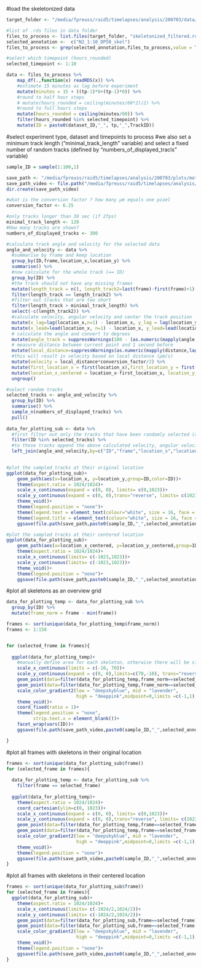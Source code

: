 
#load the skeletonized data
```r

target_folder <- "/media/fpreuss/raid5/timelapses/analysis/200703/data/posture/skeletonized_filtered"

#list of .rds files in data folder
files_to_process <- list.files(target_folder, "skeletonized_filtered.rds", full.names = TRUE, ignore.case = TRUE)
selected_annotation <-  c("N2_1:10_OP50_skel")
files_to_process <- grep(selected_annotation,files_to_process,value = TRUE)

#select which timepoint (hours_rounded)
selected_timepoint <- 1:10

data <- files_to_process %>%
    map_df(.,function(x) readRDS(x)) %>%
    #estimate 15 minutes as lag before experiment
    mutate(minutes = 15 + ((tp-1)*8+(tp-1)*0)) %>%
    #round to half hour steps
    # mutate(hours_rounded = ceiling(minutes/60*2)/2) %>%
    #round to full hours steps
    mutate(hours_rounded = ceiling(minutes/60)) %>%
    filter(hours_rounded %in% selected_timepoint) %>%
    mutate(ID = paste0(dataset_ID,"_", tp,"_",TrackID))

```



#select experiment type, dataset and timepoints to process
#we also set a minimum track length ("minimal_track_length" variable) and select a fixed number of random tracks (defined by "numbers_of_displayed_tracls" variable)
```r

sample_ID = sample(1:100,1)

save_path <- "/media/fpreuss/raid5/timelapses/analysis/200703/plots/motion_videos"
save_path_video <- file.path("/media/fpreuss/raid5/timelapses/analysis/200703/plots/motion_videos",paste0(sample_ID, "_",selected_annotation,"_timepoint_",min(selected_timepoint),"-",max(selected_timepoint),"_hours_frames"))
dir.create(save_path_video)

#what is the conversion factor ? how many µm equals one pixel
conversion_factor <- 6.25

#only tracks longer than 30 sec (if 2fps)
minimal_track_length <- 120
#How many tracks are shown?
numbers_of_displayed_tracks <- 300

#calculate track angle and velocity for the selected data
angle_and_velocity <- data %>%
  #summarise by frame and keep location
  group_by(ID,frame,location_x,location_y) %>%
  summarise() %>%
  #now calculate for the whole track (== ID)
  group_by(ID) %>%
  #the track should not have any missing frames
  mutate(length_track = n(), length_track2=last(frame)-first(frame)+1) %>%
  filter(length_track == length_track2) %>%
  #filter out tracks that are too short
  filter(length_track > minimal_track_length) %>%
  select(-c(length_track2)) %>%
  #calculate velocity, angular velocity and center the track position
  mutate(x_lag=lag(location_x,n=1) - location_x, y_lag = lag(location_y, n=1) - location_y) %>%
  mutate(x_lead=lead(location_x, n=1) - location_x, y_lead=lead(location_y, n=1) - location_y) %>%
  # calculate the angle and convert to degrees
  mutate(angle_track = suppressWarnings(180 - (as.numeric(mapply(angle,x_lag,y_lag,x_lead,y_lead)))*180/pi)) %>%
  # measure distance between current point and 1 second before
  mutate(local_distance=suppressWarnings(as.numeric(mapply(distance,lag(location_x,n=2),lag(location_y,n=2),location_x,location_y)))) %>%
  #this will result in velocity based on local distance (µm/s)
  mutate(velocity = local_distance*conversion_factor/2) %>%
  mutate(first_location_x = first(location_x),first_location_y = first(location_y)) %>%
  mutate(location_x_centered = location_x-first_location_x, location_y_centered = location_y-first_location_y) %>%
  ungroup()

#select random tracks
selected_tracks <- angle_and_velocity %>%
  group_by(ID) %>%
  summarise() %>%
  sample_n(numbers_of_displayed_tracks) %>%
  pull()
  
data_for_plotting_sub <- data %>%
  #first filter out only the tracks that have been randomly selected (after filtering)
  filter(ID %in% selected_tracks) %>%
  #to those tracks append the above calculated velocity, angular velocity etc
  left_join(angle_and_velocity,by=c("ID","frame","location_x","location_y"))
 
```


```r
#plot the sampled tracks at their original location
ggplot(data_for_plotting_sub)+
    geom_path(aes(x=location_x, y=location_y,group=ID,color=ID))+
    theme(aspect.ratio = 1024/1024)+
    scale_x_continuous(expand = c(0, 0), limits= c(0,1023))+
    scale_y_continuous(expand = c(0, 0),trans="reverse", limits= c(1023,0))+
    theme_void()+
    theme(legend.position = "none")+
    theme(legend.text = element_text(colour="white", size = 16, face = "bold"))+
    theme(legend.title = element_text(colour="white", size = 16, face = "bold"))+
    ggsave(file.path(save_path,paste0(sample_ID,"_",selected_annotation,"_","timepoints_",min(selected_timepoint),"-",max(selected_timepoint),"_all_tracks",".png")),height = 30,width= 30,units = "cm",bg="black",dpi=150)

#plot the sampled tracks at their centered location
ggplot(data_for_plotting_sub)+
    geom_path(aes(x=location_x_centered, y=location_y_centered,group=ID,color=ID))+
    theme(aspect.ratio = 1024/1024)+
    scale_x_continuous(limits= c(-1023,1023))+
    scale_y_continuous(limits= c(-1023,1023))+
    theme_void()+
    theme(legend.position = "none")+
    ggsave(file.path(save_path,paste0(sample_ID,"_",selected_annotation,"_","timepoint_",min(selected_timepoint),"-",max(selected_timepoint),"_all_tracks_centered",".png")),height = 30,width= 30,units = "cm",bg="black",dpi=150)


```



#plot all skeletons as an overview grid
```r


data_for_plotting_temp <- data_for_plotting_sub %>%
  group_by(ID) %>%
  mutate(frame_norm = frame - min(frame))

frames <- sort(unique(data_for_plotting_temp$frame_norm))
frames <- 1:150


for (selected_frame in frames){
  
  ggplot(data_for_plotting_temp)+
    #manually define area for each skeleton, otherwise there will be slight translation of the whole grid in between frames
    scale_x_continuous(limits = c(-10, 70))+
    scale_y_continuous(expand = c(0, 0),limits=c(70,-10), trans="reverse")+
    geom_point(data=filter(data_for_plotting_temp,frame_norm==selected_frame),aes(X,Y,color=angle),size=0.5)+
    geom_point(data=filter(data_for_plotting_temp,frame_norm==selected_frame & is_head== "YES"),aes(X,Y),color="orange",size=2,shape=17)+
    scale_color_gradient2(low = "deepskyblue", mid = "lavender",
                          high = "deeppink",midpoint=0,limits =c(-1,1),na.value="grey")+
    theme_void()+
    coord_fixed(ratio = 1)+
    theme(legend.position = "none",
          strip.text.x = element_blank())+
    facet_wrap(vars(ID))+
    ggsave(file.path(save_path_video,paste0(sample_ID,"_",selected_annotation,"_","timepoints_",min(selected_timepoint),"-",max(selected_timepoint),"_frame_",selected_frame,".png")),height = 30,width= 30,units = "cm",dpi=200)

}


```



#plot all frames with skeletons in their original location
```r

frames <- sort(unique(data_for_plotting_sub$frame))
for (selected_frame in frames){
  
  data_for_plotting_temp <- data_for_plotting_sub %>%
    filter(frame == selected_frame)
  
  ggplot(data_for_plotting_temp)+
    theme(aspect.ratio = 1024/1024)+
    coord_cartesian(ylim=c(0, 1023))+
    scale_x_continuous(expand = c(0, 0), limits= c(0,1023))+
    scale_y_continuous(expand = c(0, 0),trans="reverse", limits= c(1023,0))+
    geom_point(data=filter(data_for_plotting_temp,frame==selected_frame),aes(location_x+X,location_y+Y,color=angle),size=0.5)+
    geom_point(data=filter(data_for_plotting_temp,frame==selected_frame & is_head== "YES"),aes(location_x+X,location_y+Y),color="orange",size=4,shape=17)+
    scale_color_gradient2(low = "deepskyblue", mid = "lavender",
                          high = "deeppink",midpoint=0,limits =c(-1,1),na.value="grey")+
    theme_void()+
    theme(legend.position = "none")+
    ggsave(file.path(save_path_video,paste0(sample_ID,"_",selected_annotation,"_","timepoints_",min(selected_timepoint),"-",max(selected_timepoint),"_frame_",selected_frame,".png")),height = 30,width= 30,units = "cm",bg="black",dpi=150)
}

```


#plot all frames with skeletons in their centered location
```r

frames <- sort(unique(data_for_plotting_sub$frame))
for (selected_frame in frames){
  ggplot(data_for_plotting_sub)+
    theme(aspect.ratio = 1024/1024)+
    scale_x_continuous(limits= c(-1024/2,1024/2))+
    scale_y_continuous(limits= c(-1024/2,1024/2))+
    geom_point(data=filter(data_for_plotting_sub,frame==selected_frame),aes(location_x_centered+X,location_y_centered+Y,color=angle),size=0.5)+
    geom_point(data=filter(data_for_plotting_sub,frame==selected_frame & is_head== "YES"),aes(location_x_centered+X,location_y_centered+Y),color="orange",size=4,shape=17)+
    scale_color_gradient2(low = "deepskyblue", mid = "lavender",
                          high = "deeppink",midpoint=0,limits =c(-1,1),na.value="grey")+
    theme_void()+
    theme(legend.position = "none")+
    ggsave(file.path(save_path_video,paste0(sample_ID,"_",selected_annotation,"_","timepoints_",min(selected_timepoint),"-",max(selected_timepoint),"_frame_",selected_frame,"_centered.png")),height = 30,width= 30,units = "cm",bg="black",dpi=150)
}
  
```
